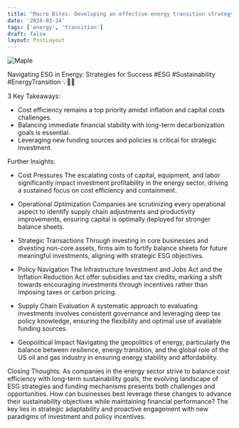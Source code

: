 ```yaml
---
title: "Macro Bites: Developing an effective energy transition strategy"
date: '2024-03-24'
tags: ['energy', 'transition']
draft: false
layout: PostLayout
---
```


<div className="flex justify-center">
<div className="my-1 w-full px-2 xl:my-1 xl:w-1/2 xl:px-2">
    <img src="https://img.youtube.com/vi/g7_fJ10i0NM/0.jpg" alt="Maple" className="mx-auto h-58 w-auto" />
</div>
</div>

Navigating ESG in Energy: Strategies for Success #ESG #Sustainability #EnergyTransition 💡🌱💼

3 Key Takeaways:
- Cost efficiency remains a top priority amidst inflation and capital costs challenges.
- Balancing immediate financial stability with long-term decarbonization goals is essential.
- Leveraging new funding sources and policies is critical for strategic investment.

Further Insights:

- Cost Pressures
  The escalating costs of capital, equipment, and labor significantly impact investment profitability in the energy sector, driving a sustained focus on cost efficiency and containment.

- Operational Optimization
  Companies are scrutinizing every operational aspect to identify supply chain adjustments and productivity improvements, ensuring capital is optimally deployed for stronger balance sheets.

- Strategic Transactions
  Through investing in core businesses and divesting non-core assets, firms aim to fortify balance sheets for future meaningful investments, aligning with strategic ESG objectives.

- Policy Navigation
  The Infrastructure Investment and Jobs Act and the Inflation Reduction Act offer subsidies and tax credits, marking a shift towards encouraging investments through incentives rather than imposing taxes or carbon pricing.

- Supply Chain Evaluation
  A systematic approach to evaluating investments involves consistent governance and leveraging deep tax policy knowledge, ensuring the flexibility and optimal use of available funding sources.

- Geopolitical Impact
  Navigating the geopolitics of energy, particularly the balance between resilience, energy transition, and the global role of the US oil and gas industry in ensuring energy stability and affordability.

Closing Thoughts:
As companies in the energy sector strive to balance cost efficiency with long-term sustainability goals, the evolving landscape of ESG strategies and funding mechanisms presents both challenges and opportunities. How can businesses best leverage these changes to advance their sustainability objectives while maintaining financial performance? The key lies in strategic adaptability and proactive engagement with new paradigms of investment and policy incentives.
